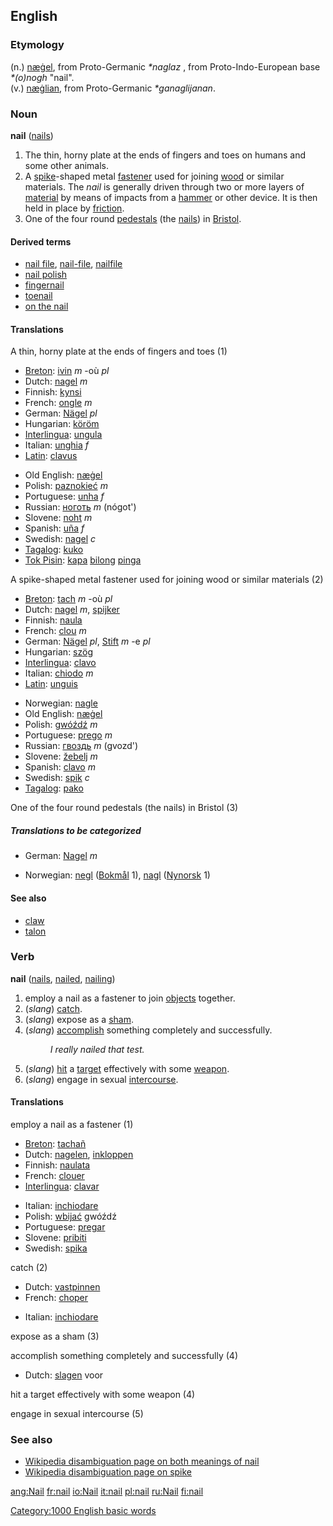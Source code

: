 {{wikipedia}}
==English==
===Etymology===
(n.) {{OE.}} [[nægel|næġel]], from Proto-Germanic ''*naglaz'' , from Proto-Indo-European base ''*(o)nogh'' "nail".<br>
(v.) {{OE.}} [[næglian|næġlian]], from Proto-Germanic ''*ganaglijanan''.

===Noun===
'''nail''' ([[nails]])

#The thin, horny plate at the ends of fingers and toes on humans and some other animals.
#A [[spike]]-shaped metal [[fastener]] used for joining [[wood]] or similar materials.  The ''nail'' is generally driven through two or more layers of [[material]] by means of impacts from a [[hammer]] or other device.  It is then held in place by [[friction]].
#One of the four round [[pedestal]]s (the [[nails]]) in [[Bristol]]. 

====Derived terms====
*[[nail file]], [[nail-file]], [[nailfile]]
*[[nail polish]]
*[[fingernail]]
*[[toenail]]
*[[on the nail]]

====Translations====
;A thin, horny plate at the ends of fingers and toes (1)
{{top}}
*[[Breton]]: [[ivin]] ''m'' -où ''pl''
*Dutch: [[nagel]] ''m''
*Finnish: [[kynsi]]
*French: [[ongle]] ''m''
*German: [[Nägel]] ''pl''
*Hungarian: [[köröm]]
*[[Interlingua]]: [[ungula]]
*Italian: [[unghia]] ''f''
*[[Latin]]: [[clavus]]
{{mid}}
*Old English: [[nægel|næġel]]
*Polish: [[paznokieć]] ''m''
*Portuguese: [[unha]] ''f''
*Russian: [[ноготь]] ''m'' (nógot')
*Slovene: [[noht]] ''m''
*Spanish: [[uña]] ''f''
*Swedish: [[nagel]] ''c''
*[[Tagalog]]: [[kuko]]
*[[Tok Pisin]]: [[kapa]] [[bilong]] [[pinga]]
{{bottom}}

;A spike-shaped metal fastener used for joining wood or similar materials (2)
{{top}}
*[[Breton]]: [[tach]] ''m'' -où ''pl''
*Dutch: [[nagel]] ''m'', [[spijker]]
*Finnish: [[naula]]
*French: [[clou]] ''m''
*German: [[Nägel]] ''pl'', [[Stift]] ''m'' -e ''pl''
*Hungarian: [[szög]]
*[[Interlingua]]: [[clavo]]
*Italian: [[chiodo]] ''m''
*[[Latin]]: [[unguis]]
{{mid}}
*Norwegian: [[nagle]]
*Old English: [[nægel|næġel]]
*Polish: [[gwóźdź]] ''m''
*Portuguese: [[prego]] ''m''
*Russian: [[гвоздь]] ''m'' (gvozd')
*Slovene: [[žebelj]] ''m''
*Spanish: [[clavo]] ''m''
*Swedish: [[spik]] ''c''
*[[Tagalog]]: [[pako]]
{{bottom}}

;One of the four round pedestals (the nails) in Bristol (3)
{{top}}
{{mid}}
{{bottom}}

=====Translations to be categorized=====
{{checktrans}}
{{top}}
*German: [[Nagel]] ''m''
{{mid}}
*Norwegian: [[negl]] ([[Bokmål]] 1), [[nagl]] ([[Nynorsk]] 1)
{{bottom}}

====See also====
*[[claw]]
*[[talon]]

===Verb===
'''nail''' ([[nails]], [[nailed]], [[nailing]])

#employ a nail as a fastener to join [[objects]] together.
#(''slang'') [[catch]].
#(''slang'') expose as a [[sham]].
#(''slang'') [[accomplish]] something completely and successfully.  
#:''I really nailed that test.''
#(''slang'') [[hit]] a [[target]] effectively with some [[weapon]].
#(''slang'') engage in sexual [[intercourse]].

====Translations====
;employ a nail as a fastener (1)
{{top}}
*[[Breton]]: [[tachañ]]
*Dutch: [[nagelen]], [[inkloppen]]
*Finnish: [[naulata]]
*French: [[clouer]]
*[[Interlingua]]: [[clavar]]
{{mid}}
*Italian: [[inchiodare]]
*Polish: [[wbijać]] gwóźdź
*Portuguese: [[pregar]]
*Slovene: [[pribiti]]
*Swedish: [[spika]]
{{bottom}}

;catch (2)
{{top}}
*Dutch: [[vastpinnen]]
*French: [[choper]]
{{mid}}
*Italian: [[inchiodare]]
{{bottom}}

;expose as a sham (3)
{{top}}
{{mid}}
{{bottom}}

;accomplish something completely and successfully (4)
{{top}}
*Dutch: [[slagen]] voor
{{mid}}
{{bottom}}

;hit a target effectively with some weapon (4)
{{top}}
{{mid}}
{{bottom}}

;engage in sexual intercourse (5)
{{top}}
{{mid}}
{{bottom}}

===See also===
*[[w:Nail|Wikipedia disambiguation page on both meanings of nail]]
*[[w:Spike|Wikipedia disambiguation page on spike]]

[[Category:1000 English basic words]]

[[ang:Nail]]
[[fr:nail]]
[[io:Nail]]
[[it:nail]]
[[pl:nail]]
[[ru:Nail]]
[[fi:nail]]